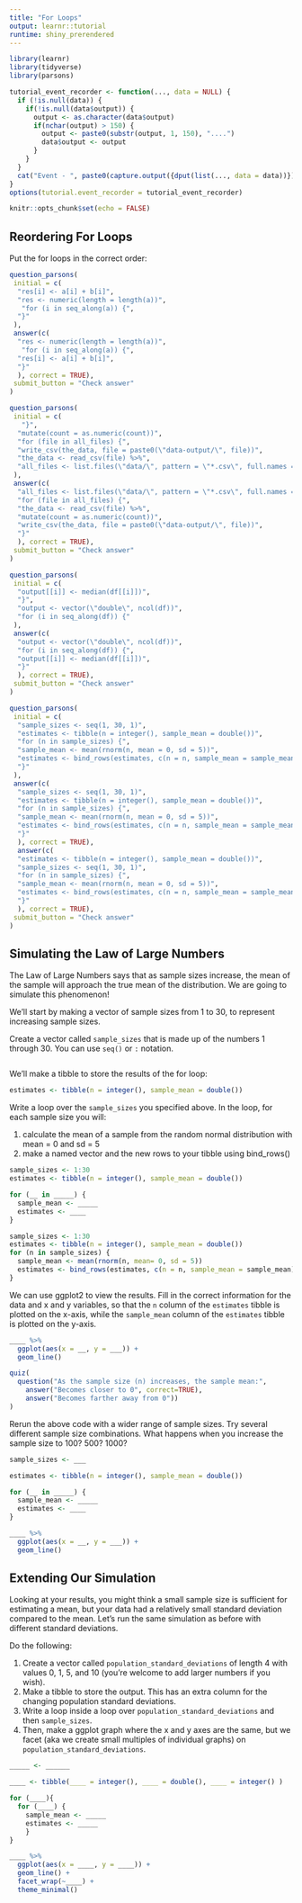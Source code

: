 ```yaml
---
title: "For Loops"
output: learnr::tutorial
runtime: shiny_prerendered
---
```


```r
library(learnr)
library(tidyverse)
library(parsons)

tutorial_event_recorder <- function(..., data = NULL) {
  if (!is.null(data)) {
    if(!is.null(data$output)) {
      output <- as.character(data$output)
      if(nchar(output) > 150) {
        output <- paste0(substr(output, 1, 150), "....")
        data$output <- output
      }
    }
  }
  cat("Event - ", paste0(capture.output({dput(list(..., data = data))}), collapse = " "), "\n")
}
options(tutorial.event_recorder = tutorial_event_recorder)

knitr::opts_chunk$set(echo = FALSE)
```

## Reordering For Loops

Put the for loops in the correct order:

```r
question_parsons(
 initial = c(
  "res[i] <- a[i] + b[i]",
  "res <- numeric(length = length(a))",
   "for (i in seq_along(a)) {",
  "}"
 ),
 answer(c(
  "res <- numeric(length = length(a))",
   "for (i in seq_along(a)) {",
  "res[i] <- a[i] + b[i]",
  "}"
  ), correct = TRUE),
 submit_button = "Check answer"
)
```

```r
question_parsons(
 initial = c(
   "}",
  "mutate(count = as.numeric(count))",
  "for (file in all_files) {",
  "write_csv(the_data, file = paste0(\"data-output/\", file))",
  "the_data <- read_csv(file) %>%",
  "all_files <- list.files(\"data/\", pattern = \"*.csv\", full.names = TRUE)"
 ),
 answer(c(
  "all_files <- list.files(\"data/\", pattern = \"*.csv\", full.names = TRUE)",
  "for (file in all_files) {",
  "the_data <- read_csv(file) %>%",
  "mutate(count = as.numeric(count))",
  "write_csv(the_data, file = paste0(\"data-output/\", file))",
  "}"
  ), correct = TRUE),
 submit_button = "Check answer"
)
```

```r
question_parsons(
 initial = c(
  "output[[i]] <- median(df[[i]])",
  "}",
  "output <- vector(\"double\", ncol(df))",
  "for (i in seq_along(df)) {"
 ),
 answer(c(
  "output <- vector(\"double\", ncol(df))",
  "for (i in seq_along(df)) {",
  "output[[i]] <- median(df[[i]])",
  "}"
  ), correct = TRUE),
 submit_button = "Check answer"
)
```

```r
question_parsons(
 initial = c(
  "sample_sizes <- seq(1, 30, 1)",
  "estimates <- tibble(n = integer(), sample_mean = double())",
  "for (n in sample_sizes) {",
  "sample_mean <- mean(rnorm(n, mean = 0, sd = 5))",
  "estimates <- bind_rows(estimates, c(n = n, sample_mean = sample_mean))",
  "}"
 ),
 answer(c(
  "sample_sizes <- seq(1, 30, 1)",
  "estimates <- tibble(n = integer(), sample_mean = double())",
  "for (n in sample_sizes) {",
  "sample_mean <- mean(rnorm(n, mean = 0, sd = 5))",
  "estimates <- bind_rows(estimates, c(n = n, sample_mean = sample_mean))",
  "}"
  ), correct = TRUE),
  answer(c(
  "estimates <- tibble(n = integer(), sample_mean = double())",
  "sample_sizes <- seq(1, 30, 1)",
  "for (n in sample_sizes) {",
  "sample_mean <- mean(rnorm(n, mean = 0, sd = 5))",
  "estimates <- bind_rows(estimates, c(n = n, sample_mean = sample_mean))",
  "}"
  ), correct = TRUE),
 submit_button = "Check answer"
)
```

## Simulating the Law of Large Numbers

The Law of Large Numbers says that as sample sizes increase, the mean of the sample will approach the true mean of the distribution. We are going to simulate this phenomenon!

We'll start by making a vector of sample sizes from 1 to 30, to represent increasing sample sizes.

Create a vector called `sample_sizes` that is made up of the numbers 1 through 30. You can use `seq()` or `:` notation.

```r

```

We'll make a tibble to store the results of the for loop:
```r
estimates <- tibble(n = integer(), sample_mean = double())
```

Write a loop over the `sample_sizes` you specified above. In the loop, for each sample size you will:

1. calculate the mean of a sample from the random normal distribution with mean = 0 and sd = 5
2. make a named vector and the new rows to your tibble using bind_rows()

```r
sample_sizes <- 1:30
estimates <- tibble(n = integer(), sample_mean = double())
```

```r
for (__ in _____) {
  sample_mean <- _____
  estimates <- ____
}
```

```r
sample_sizes <- 1:30
estimates <- tibble(n = integer(), sample_mean = double())
for (n in sample_sizes) {
  sample_mean <- mean(rnorm(n, mean= 0, sd = 5))
  estimates <- bind_rows(estimates, c(n = n, sample_mean = sample_mean))
}
```

We can use ggplot2 to view the results. Fill in the correct information for the data and x and y variables, so that the `n` column of the `estimates` tibble is plotted on the x-axis, while the `sample_mean` column of the `estimates` tibble is plotted on the y-axis.
```r
____ %>%
  ggplot(aes(x = __, y = ___)) +
  geom_line()
```

```r
quiz(
  question("As the sample size (n) increases, the sample mean:",
    answer("Becomes closer to 0", correct=TRUE),
    answer("Becomes farther away from 0"))
)
```

Rerun the above code with a wider range of sample sizes. Try several different sample size combinations. What happens when you increase the sample size to 100? 500? 1000?
```r
sample_sizes <- ___

estimates <- tibble(n = integer(), sample_mean = double())

for (__ in _____) {
  sample_mean <- _____
  estimates <- ____
}

____ %>%
  ggplot(aes(x = __, y = ___)) +
  geom_line()
```

## Extending Our Simulation

Looking at your results, you might think a small sample size is sufficient for estimating a mean, but your data had a relatively small standard deviation compared to the mean. Let's run the same simulation as before with different standard deviations. 

Do the following:

1. Create a vector called `population_standard_deviations` of length 4 with values 0, 1, 5, and 10 (you're welcome to add larger numbers if you wish).
2. Make a tibble to store the output. This has an extra column for the changing population standard deviations.
3. Write a loop inside a loop over `population_standard_deviations` and then `sample_sizes`.
4. Then, make a ggplot graph where the x and y axes are the same, but we facet (aka we create small multiples of individual graphs) on `population_standard_deviations`.

```r
_____ <- ______

____ <- tibble(____ = integer(), ____ = double(), ____ = integer() )

for (____){
  for (____) {
    sample_mean <- _____
    estimates <- _____
    }
}

____ %>%
  ggplot(aes(x = ____, y = ____)) +
  geom_line() +
  facet_wrap(~____) +
  theme_minimal()
```
